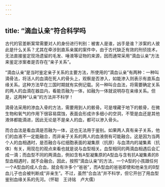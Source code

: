 ```yaml
---
---
---
```

title: “滴血认亲”符合科学吗
---




古代的官差断案常需要对人的身份进行判别：被害人是谁，凶手是谁？涉案的人彼此是什么关系？尤其在牵涉到直系亲属的案件中，由于古代缺乏有效的刑侦技术，无法直接鉴定现场遗留的毛发、唾液等证物的来源，因而通常采用“滴血认亲”方法来鉴定涉案者是否存在“亲子关系”。

“滴血认亲”是当时鉴定亲子关系的主要方法，所使用的“滴血认亲”有两种：一种叫滴骨法，将活人的血滴在死人的骨头上，观察是否渗入，如能渗入则表示有直系血缘关系。这种方法早在三国时期就有实例记载。另一种叫合血法，将需要确定关系的两人的血滴在器皿内，看能否融为一体，如融为一体就说明存在亲缘关系。但是，这两种“认亲”的方法并不科学！

滴骨法采用的渗血入骨的方法，需要用到人的骸骨。可是埋藏于地下的骸骨，在微生物和氧气的作用下很容易腐蚀，表面会形成许多细小的空洞，不管是血还是其他液体都能滴进，因此无论是不是亲人的血，都可以渗入骨头。



而合血法是看血滴是否融为一体，这也无法用于鉴别。如果两人真有亲子关系，他们的血液不一定能融合，而非亲子关系的两人的血液倒有可能融合。这是因为当两个人的血相遇时，是否融合与红细胞表面的凝集原（抗原）与血清内的凝集素（抗体）有关，用现在的观点来看也就是说与血型相关。血型相同的两滴血相遇后会汇成一滴；而血型不同的两滴血，例如含有A型凝集原的A型血与含有抗A凝集素的B型血相遇时，就不会融合。因此，按照“滴血认亲”的方法，一个A型的小孩跟任何一个A型血的成人合血，就会有许多个“爸爸”，而A型血的爸爸即使和他亲生的B型血儿子也会被判断成“非亲生”。不过，虽然“合血法”并不科学，但它开创了用血型鉴别血缘关系的先河。（怀聪　王诗铭　卢大儒）